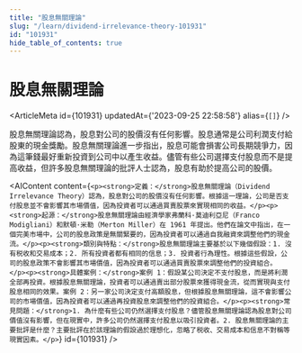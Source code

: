 ```yaml
---
title: "股息無關理論"
slug: "/learn/dividend-irrelevance-theory-101931"
id: "101931"
hide_table_of_contents: true
---
```



# 股息無關理論

<ArticleMeta id={101931} updatedAt={'2023-09-25 22:58:58'} alias={`[]`} />
<div className='border-solid border-b border-t-0 my-4 border-[var(--ifm-color-gray-300)]' />

股息無關理論認為，股息對公司的股價沒有任何影響。股息通常是公司利潤支付給股東的現金獎勵。股息無關理論進一步指出，股息可能會損害公司長期競爭力，因為這筆錢最好重新投資到公司中以產生收益。儘管有些公司選擇支付股息而不是提高收益，但許多股息無關理論的批評人士認為，股息有助於提高公司的股價。

<AIContent content={`<p><strong>定義：</strong>股息無關理論（Dividend Irrelevance Theory）認為，股息對公司的股價沒有任何影響。根據這一理論，公司是否支付股息並不會影響其市場價值，因為投資者可以通過買賣股票來實現相同的收益。</p><p><strong>起源：</strong>股息無關理論由經濟學家弗蘭科·莫迪利亞尼（Franco Modigliani）和默頓·米勒（Merton Miller）在 1961 年提出。他們在論文中指出，在一個完美市場中，公司的股息政策是無關緊要的，因為投資者可以通過自我融資來調整他們的現金流。</p><p><strong>類別與特點：</strong>股息無關理論主要基於以下幾個假設：1. 沒有税收和交易成本；2. 所有投資者都有相同的信息；3. 投資者行為理性。根據這些假設，公司的股息政策不會影響其市場價值，因為投資者可以通過買賣股票來調整他們的投資組合。</p><p><strong>具體案例：</strong>案例 1：假設某公司決定不支付股息，而是將利潤全部再投資。根據股息無關理論，投資者可以通過賣出部分股票來獲得現金流，從而實現與支付股息相同的效果。案例 2：另一家公司決定支付高額股息，但根據股息無關理論，這不會影響公司的市場價值，因為投資者可以通過再投資股息來調整他們的投資組合。</p><p><strong>常見問題：</strong>1. 為什麼有些公司仍然選擇支付股息？儘管股息無關理論認為股息對公司價值沒有影響，但在現實中，許多公司仍然選擇支付股息以吸引投資者。2. 股息無關理論的主要批評是什麼？主要批評在於該理論的假設過於理想化，忽略了税收、交易成本和信息不對稱等現實因素。</p>`} id={101931} />
